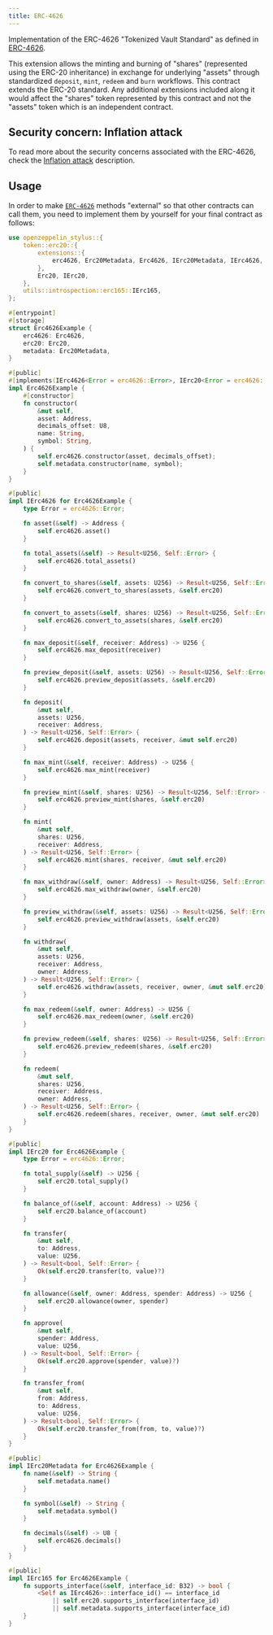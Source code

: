 ```yaml
---
title: ERC-4626
---
```


Implementation of the ERC-4626 "Tokenized Vault Standard" as defined in [ERC-4626](https://eips.ethereum.org/EIPS/eip-4626).

This extension allows the minting and burning of "shares" (represented using the ERC-20 inheritance) in exchange for underlying "assets" through standardized `deposit`, `mint`, `redeem` and `burn` workflows. This contract extends the ERC-20 standard. Any additional extensions included along it would affect the "shares" token represented by this contract and not the "assets" token which is an independent contract.

## Security concern: Inflation attack
To read more about the security concerns associated with the ERC-4626, check the [Inflation attack](/contracts/5.x/erc4626#inflation-attack) description.

## Usage

In order to make [`ERC-4626`](https://docs.rs/openzeppelin-stylus/0.3.0/openzeppelin_stylus/token/erc20/extensions/erc4626/index.html) methods "external" so that other contracts can call them, you need to implement them by yourself for your final contract as follows:

```rust
use openzeppelin_stylus::{
    token::erc20::{
        extensions::{
            erc4626, Erc20Metadata, Erc4626, IErc20Metadata, IErc4626,
        },
        Erc20, IErc20,
    },
    utils::introspection::erc165::IErc165,
};

#[entrypoint]
#[storage]
struct Erc4626Example {
    erc4626: Erc4626,
    erc20: Erc20,
    metadata: Erc20Metadata,
}

#[public]
#[implements(IErc4626<Error = erc4626::Error>, IErc20<Error = erc4626::Error>, IErc20Metadata, IErc165)]
impl Erc4626Example {
    #[constructor]
    fn constructor(
        &mut self,
        asset: Address,
        decimals_offset: U8,
        name: String,
        symbol: String,
    ) {
        self.erc4626.constructor(asset, decimals_offset);
        self.metadata.constructor(name, symbol);
    }
}

#[public]
impl IErc4626 for Erc4626Example {
    type Error = erc4626::Error;

    fn asset(&self) -> Address {
        self.erc4626.asset()
    }

    fn total_assets(&self) -> Result<U256, Self::Error> {
        self.erc4626.total_assets()
    }

    fn convert_to_shares(&self, assets: U256) -> Result<U256, Self::Error> {
        self.erc4626.convert_to_shares(assets, &self.erc20)
    }

    fn convert_to_assets(&self, shares: U256) -> Result<U256, Self::Error> {
        self.erc4626.convert_to_assets(shares, &self.erc20)
    }

    fn max_deposit(&self, receiver: Address) -> U256 {
        self.erc4626.max_deposit(receiver)
    }

    fn preview_deposit(&self, assets: U256) -> Result<U256, Self::Error> {
        self.erc4626.preview_deposit(assets, &self.erc20)
    }

    fn deposit(
        &mut self,
        assets: U256,
        receiver: Address,
    ) -> Result<U256, Self::Error> {
        self.erc4626.deposit(assets, receiver, &mut self.erc20)
    }

    fn max_mint(&self, receiver: Address) -> U256 {
        self.erc4626.max_mint(receiver)
    }

    fn preview_mint(&self, shares: U256) -> Result<U256, Self::Error> {
        self.erc4626.preview_mint(shares, &self.erc20)
    }

    fn mint(
        &mut self,
        shares: U256,
        receiver: Address,
    ) -> Result<U256, Self::Error> {
        self.erc4626.mint(shares, receiver, &mut self.erc20)
    }

    fn max_withdraw(&self, owner: Address) -> Result<U256, Self::Error> {
        self.erc4626.max_withdraw(owner, &self.erc20)
    }

    fn preview_withdraw(&self, assets: U256) -> Result<U256, Self::Error> {
        self.erc4626.preview_withdraw(assets, &self.erc20)
    }

    fn withdraw(
        &mut self,
        assets: U256,
        receiver: Address,
        owner: Address,
    ) -> Result<U256, Self::Error> {
        self.erc4626.withdraw(assets, receiver, owner, &mut self.erc20)
    }

    fn max_redeem(&self, owner: Address) -> U256 {
        self.erc4626.max_redeem(owner, &self.erc20)
    }

    fn preview_redeem(&self, shares: U256) -> Result<U256, Self::Error> {
        self.erc4626.preview_redeem(shares, &self.erc20)
    }

    fn redeem(
        &mut self,
        shares: U256,
        receiver: Address,
        owner: Address,
    ) -> Result<U256, Self::Error> {
        self.erc4626.redeem(shares, receiver, owner, &mut self.erc20)
    }
}

#[public]
impl IErc20 for Erc4626Example {
    type Error = erc4626::Error;

    fn total_supply(&self) -> U256 {
        self.erc20.total_supply()
    }

    fn balance_of(&self, account: Address) -> U256 {
        self.erc20.balance_of(account)
    }

    fn transfer(
        &mut self,
        to: Address,
        value: U256,
    ) -> Result<bool, Self::Error> {
        Ok(self.erc20.transfer(to, value)?)
    }

    fn allowance(&self, owner: Address, spender: Address) -> U256 {
        self.erc20.allowance(owner, spender)
    }

    fn approve(
        &mut self,
        spender: Address,
        value: U256,
    ) -> Result<bool, Self::Error> {
        Ok(self.erc20.approve(spender, value)?)
    }

    fn transfer_from(
        &mut self,
        from: Address,
        to: Address,
        value: U256,
    ) -> Result<bool, Self::Error> {
        Ok(self.erc20.transfer_from(from, to, value)?)
    }
}

#[public]
impl IErc20Metadata for Erc4626Example {
    fn name(&self) -> String {
        self.metadata.name()
    }

    fn symbol(&self) -> String {
        self.metadata.symbol()
    }

    fn decimals(&self) -> U8 {
        self.erc4626.decimals()
    }
}

#[public]
impl IErc165 for Erc4626Example {
    fn supports_interface(&self, interface_id: B32) -> bool {
        <Self as IErc4626>::interface_id() == interface_id
            || self.erc20.supports_interface(interface_id)
            || self.metadata.supports_interface(interface_id)
    }
}
```
